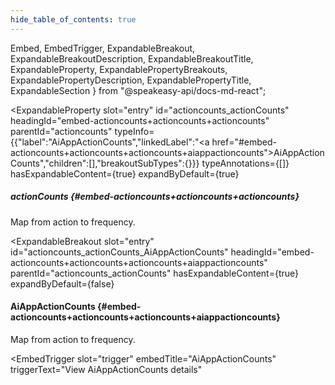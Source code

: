 ```yaml
---
hide_table_of_contents: true
---
```

  Embed,
  EmbedTrigger,
  ExpandableBreakout,
  ExpandableBreakoutDescription,
  ExpandableBreakoutTitle,
  ExpandableProperty,
  ExpandablePropertyBreakouts,
  ExpandablePropertyDescription,
  ExpandablePropertyTitle,
  ExpandableSection
} from "@speakeasy-api/docs-md-react";

<ExpandableSection>

<ExpandableProperty
  slot="entry"
  id="actioncounts_actionCounts"
  headingId="embed-actioncounts+actioncounts+actioncounts"
  parentId="actioncounts"
  typeInfo={{"label":"AiAppActionCounts","linkedLabel":"<a href=\"#embed-actioncounts+actioncounts+actioncounts+aiappactioncounts\">AiAppActionCounts</a>","children":[],"breakoutSubTypes":{}}}
  typeAnnotations={[]}
  hasExpandableContent={true}
  expandByDefault={true}
>

<ExpandablePropertyTitle slot="title">

##### actionCounts \{#embed-actioncounts+actioncounts+actioncounts\}

</ExpandablePropertyTitle>

<ExpandablePropertyDescription slot="description">

Map from action to frequency.

</ExpandablePropertyDescription>

<ExpandablePropertyBreakouts slot="breakouts">

<ExpandableBreakout
  slot="entry"
  id="actioncounts_actionCounts_AiAppActionCounts"
  headingId="embed-actioncounts+actioncounts+actioncounts+aiappactioncounts"
  parentId="actioncounts_actionCounts"
  hasExpandableContent={true}
  expandByDefault={false}
>

<ExpandableBreakoutTitle slot="title">

#### AiAppActionCounts \{#embed-actioncounts+actioncounts+actioncounts+aiappactioncounts\}

</ExpandableBreakoutTitle>

<ExpandableBreakoutDescription slot="description">

Map from action to frequency.

</ExpandableBreakoutDescription>

<Embed slot="embed">

<EmbedTrigger
  slot="trigger"
  embedTitle="AiAppActionCounts"
  triggerText="View AiAppActionCounts details"
>

<Embedaiappactioncounts />

</EmbedTrigger>

</Embed>

</ExpandableBreakout>

</ExpandablePropertyBreakouts>

</ExpandableProperty>

</ExpandableSection>